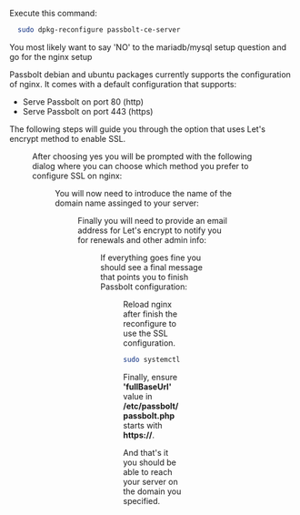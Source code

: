 
Execute this command:

```bash
  sudo dpkg-reconfigure passbolt-ce-server
```

You most likely want to say 'NO' to the mariadb/mysql setup question and go for the nginx setup

Passbolt debian and ubuntu packages currently supports the configuration of nginx. It comes with a default configuration that supports:

- Serve Passbolt on port 80 (http)
- Serve Passbolt on port 443 (https)

The following steps will guide you through the option that uses Let's encrypt method to enable SSL.

<Figure
  src="/img/help/2020/05/debian-package/configure_nginx.png"
  alt="Configure nginx dialog"
  caption="fig. Configure nginx dialog"
/>

After choosing yes you will be prompted with the following dialog where you can choose which method you prefer to configure SSL on nginx:

<Figure
  src="/img/help/2020/05/debian-package/nginx_choices.png"
  alt="nginx SSL dialog"
  caption="fig. nginx SSL dialog"
/>

You will now need to introduce the name of the domain name assinged to your server:

<Figure
  src="/img/help/2020/05/debian-package/nginx_domain.png"
  alt="nginx domain name"
  caption="fig. nginx domain name"
/>

Finally you will need to provide an email address for Let's encrypt to notify you for renewals and other admin info:

<Figure
  src="/img/help/2020/05/debian-package/lets_encrypt_email.png"
  alt="lets encrypt admin email"
  caption="fig. lets encrypt admin email"
/>

If everything goes fine you should see a final message that points you to finish Passbolt configuration:

<Figure
  src="/img/help/2020/05/debian-package/success.png"
  alt="Success message"
  caption="fig. Success message"
/>

Reload nginx after finish the reconfigure to use the SSL configuration.

```bash
sudo systemctl reload nginx
```

Finally, ensure **'fullBaseUrl'** value in **/etc/passbolt/passbolt.php** starts with **https://**.

And that's it you should be able to reach your server on the domain you specified.

